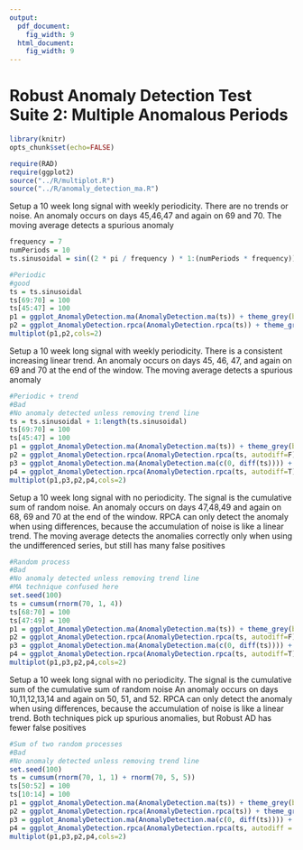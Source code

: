 ```yaml
---
output:
  pdf_document:
    fig_width: 9
  html_document:
    fig_width: 9
---
```

Robust Anomaly Detection Test Suite 2: Multiple Anomalous Periods
========================================================

```r
library(knitr)
opts_chunk$set(echo=FALSE)
```

```r
require(RAD)
require(ggplot2)
source("../R/multiplot.R")
source("../R/anomaly_detection_ma.R")
```

Setup a 10 week long signal with weekly periodicity.
There are no trends or noise.
An anomaly occurs on days 45,46,47 and again on 69 and 70.
The moving average detects a spurious anomaly
```r
frequency = 7
numPeriods = 10
ts.sinusoidal = sin((2 * pi / frequency ) * 1:(numPeriods * frequency))

#Periodic
#good
ts = ts.sinusoidal
ts[69:70] = 100
ts[45:47] = 100
p1 = ggplot_AnomalyDetection.ma(AnomalyDetection.ma(ts)) + theme_grey(base_size = 20)
p2 = ggplot_AnomalyDetection.rpca(AnomalyDetection.rpca(ts)) + theme_grey(base_size = 20)
multiplot(p1,p2,cols=2)
```

Setup a 10 week long signal with weekly periodicity.
There is a consistent increasing linear trend.
An anomaly occurs on days 45, 46, 47, and again on 69 and 70 at the end of the window.
The moving average detects a spurious anomaly
```r
#Periodic + trend
#Bad
#No anomaly detected unless removing trend line
ts = ts.sinusoidal + 1:length(ts.sinusoidal)
ts[69:70] = 100
ts[45:47] = 100
p1 = ggplot_AnomalyDetection.ma(AnomalyDetection.ma(ts)) + theme_grey(base_size=25)
p2 = ggplot_AnomalyDetection.rpca(AnomalyDetection.rpca(ts, autodiff=F)) + theme_grey(base_size = 20)
p3 = ggplot_AnomalyDetection.ma(AnomalyDetection.ma(c(0, diff(ts)))) + theme_grey(base_size = 20)
p4 = ggplot_AnomalyDetection.rpca(AnomalyDetection.rpca(ts, autodiff=T)) + theme_grey(base_size = 20)
multiplot(p1,p3,p2,p4,cols=2)
```

Setup a 10 week long signal with no periodicity.
The signal is the cumulative sum of random noise.
An anomaly occurs on days 47,48,49 and again on 68, 69 and 70 at the end of the window.
RPCA can only detect the anomaly when using differences, because
the accumulation of noise is like a linear trend.
The moving average detects the anomalies correctly only when using
the undifferenced series, but still has many false positives
```r
#Random process
#Bad
#No anomaly detected unless removing trend line
#MA technique confused here
set.seed(100)
ts = cumsum(rnorm(70, 1, 4))
ts[68:70] = 100
ts[47:49] = 100
p1 = ggplot_AnomalyDetection.ma(AnomalyDetection.ma(ts)) + theme_grey(base_size = 20)
p2 = ggplot_AnomalyDetection.rpca(AnomalyDetection.rpca(ts, autodiff=F)) + theme_grey(base_size = 20)
p3 = ggplot_AnomalyDetection.ma(AnomalyDetection.ma(c(0, diff(ts)))) + theme_grey(base_size = 20)
p4 = ggplot_AnomalyDetection.rpca(AnomalyDetection.rpca(ts, autodiff=T)) + theme_grey(base_size = 20)
multiplot(p1,p3,p2,p4,cols=2)
```

Setup a 10 week long signal with no periodicity.
The signal is the cumulative sum of the cumulative sum of random noise
An anomaly occurs on days 10,11,12,13,14 and again on 50, 51, and 52.
RPCA can only detect the anomaly when using differences, because
the accumulation of noise is like a linear trend.
Both techniques pick up spurious anomalies, but Robust AD has fewer
false positives
```r
#Sum of two random processes
#Bad
#No anomaly detected unless removing trend line
set.seed(100)
ts = cumsum(rnorm(70, 1, 1) + rnorm(70, 5, 5))
ts[50:52] = 100
ts[10:14] = 100
p1 = ggplot_AnomalyDetection.ma(AnomalyDetection.ma(ts)) + theme_grey(base_size = 20)
p2 = ggplot_AnomalyDetection.rpca(AnomalyDetection.rpca(ts)) + theme_grey(base_size = 20)
p3 = ggplot_AnomalyDetection.ma(AnomalyDetection.ma(c(0, diff(ts)))) + theme_grey(base_size = 20)
p4 = ggplot_AnomalyDetection.rpca(AnomalyDetection.rpca(ts, autodiff = T)) + theme_grey(base_size = 20)
multiplot(p1,p3,p2,p4,cols=2)
```
